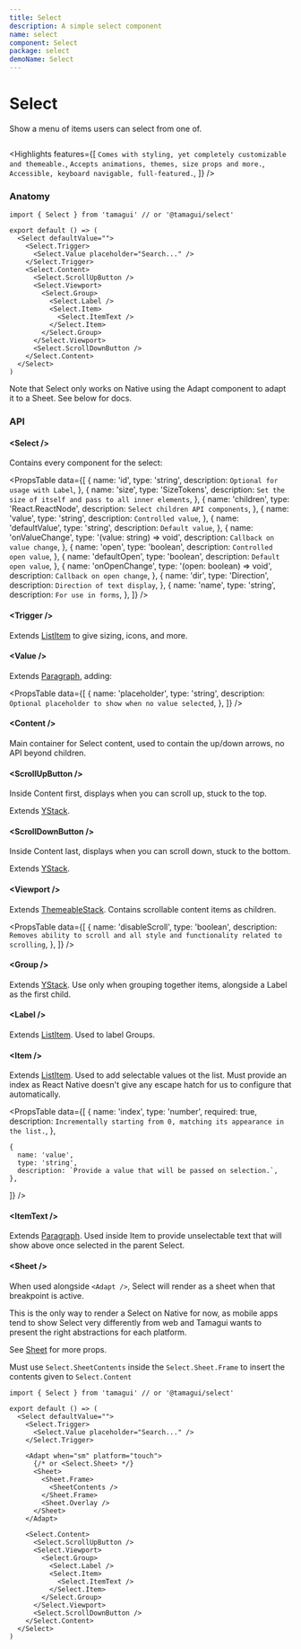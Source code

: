 ```yaml
---
title: Select
description: A simple select component
name: select
component: Select
package: select
demoName: Select
---
```


# Select

<Description>Show a menu of items users can select from one of.</Description>

<HeroContainer>
  <SelectDemo />
</HeroContainer>

```tsx hero template=Select

```

<Highlights
  features={[
    `Comes with styling, yet completely customizable and themeable.`,
    `Accepts animations, themes, size props and more.`,
    `Accessible, keyboard navigable, full-featured.`,
  ]}
/>

### Anatomy

```tsx
import { Select } from 'tamagui' // or '@tamagui/select'

export default () => (
  <Select defaultValue="">
    <Select.Trigger>
      <Select.Value placeholder="Search..." />
    </Select.Trigger>
    <Select.Content>
      <Select.ScrollUpButton />
      <Select.Viewport>
        <Select.Group>
          <Select.Label />
          <Select.Item>
            <Select.ItemText />
          </Select.Item>
        </Select.Group>
      </Select.Viewport>
      <Select.ScrollDownButton />
    </Select.Content>
  </Select>
)
```

<Notice>
  Note that Select only works on Native using the Adapt component to adapt it to a Sheet.
  See below for docs.
</Notice>

### API

#### &lt;Select /&gt;

Contains every component for the select:

<PropsTable
  data={[
    {
      name: 'id',
      type: 'string',
      description: `Optional for usage with Label`,
    },
    {
      name: 'size',
      type: 'SizeTokens',
      description: `Set the size of itself and pass to all inner elements`,
    },
    {
      name: 'children',
      type: 'React.ReactNode',
      description: `Select children API components`,
    },
    {
      name: 'value',
      type: 'string',
      description: `Controlled value`,
    },
    {
      name: 'defaultValue',
      type: 'string',
      description: `Default value`,
    },
    {
      name: 'onValueChange',
      type: '(value: string) => void',
      description: `Callback on value change`,
    },
    {
      name: 'open',
      type: 'boolean',
      description: `Controlled open value`,
    },
    {
      name: 'defaultOpen',
      type: 'boolean',
      description: `Default open value`,
    },
    {
      name: 'onOpenChange',
      type: '(open: boolean) => void',
      description: `Callback on open change`,
    },
    {
      name: 'dir',
      type: 'Direction',
      description: `Direction of text display`,
    },
    {
      name: 'name',
      type: 'string',
      description: `For use in forms`,
    },
  ]}
/>

#### &lt;Trigger /&gt;

Extends [ListItem](/docs/components/list-item) to give sizing, icons, and more.

#### &lt;Value /&gt;

Extends [Paragraph](/docs/components/text), adding:

<PropsTable
  data={[
    {
      name: 'placeholder',
      type: 'string',
      description: `Optional placeholder to show when no value selected`,
    },
  ]}
/>

#### &lt;Content /&gt;

Main container for Select content, used to contain the up/down arrows, no API beyond children.

#### &lt;ScrollUpButton /&gt;

Inside Content first, displays when you can scroll up, stuck to the top.

Extends [YStack](/docs/components/stacks).

#### &lt;ScrollDownButton /&gt;

Inside Content last, displays when you can scroll down, stuck to the bottom.

Extends [YStack](/docs/components/stacks).

#### &lt;Viewport /&gt;

Extends [ThemeableStack](/docs/components/stacks#themeablestack). Contains scrollable content items as children.

<PropsTable
  data={[
    {
      name: 'disableScroll',
      type: 'boolean',
      description: `Removes ability to scroll and all style and functionality related to scrolling`,
    },
  ]}
/>

#### &lt;Group /&gt;

Extends [YStack](/docs/components/stacks). Use only when grouping together items, alongside a Label as the first child.

#### &lt;Label /&gt;

Extends [ListItem](/docs/components/list-item). Used to label Groups.

#### &lt;Item /&gt;

Extends [ListItem](/docs/components/list-item). Used to add selectable values ot the list. Must provide an index as React Native doesn't give any escape hatch for us to configure that automatically.

<PropsTable
  data={[
    {
      name: 'index',
      type: 'number',
      required: true,
      description: `Incrementally starting from 0, matching its appearance in the list.`,
    },

    {
      name: 'value',
      type: 'string',
      description: `Provide a value that will be passed on selection.`,
    },

]}
/>

#### &lt;ItemText /&gt;

Extends [Paragraph](/docs/components/text). Used inside Item to provide unselectable text that will show above once selected in the parent Select.

#### &lt;Sheet /&gt;

When used alongside `<Adapt />`, Select will render as a sheet when that breakpoint is active.

This is the only way to render a Select on Native for now, as mobile apps tend to show Select very differently from web and Tamagui wants to present the right abstractions for each platform.

See [Sheet](/docs/components/sheet) for more props.

Must use `Select.SheetContents` inside the `Select.Sheet.Frame` to insert the contents given to `Select.Content`

```tsx
import { Select } from 'tamagui' // or '@tamagui/select'

export default () => (
  <Select defaultValue="">
    <Select.Trigger>
      <Select.Value placeholder="Search..." />
    </Select.Trigger>

    <Adapt when="sm" platform="touch">
      {/* or <Select.Sheet> */}
      <Sheet>
        <Sheet.Frame>
          <SheetContents />
        </Sheet.Frame>
        <Sheet.Overlay />
      </Sheet>
    </Adapt>

    <Select.Content>
      <Select.ScrollUpButton />
      <Select.Viewport>
        <Select.Group>
          <Select.Label />
          <Select.Item>
            <Select.ItemText />
          </Select.Item>
        </Select.Group>
      </Select.Viewport>
      <Select.ScrollDownButton />
    </Select.Content>
  </Select>
)
```
